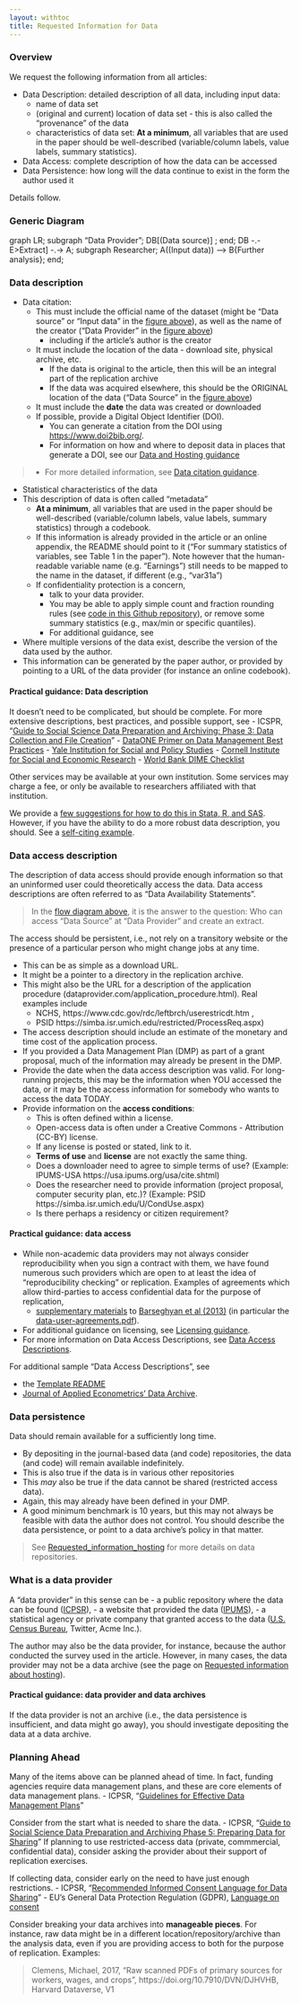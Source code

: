 ```yaml
---
layout: withtoc
title: Requested Information for Data
---
```


### Overview
We request the following information from all articles:

- Data Description: detailed description of all data, including input data:
  - name of data set
  - (original and current) location of data set - this is also called the "provenance" of the data
  - characteristics of data set: **At a minimum**, all variables that are used in the paper should be well-described (variable/column labels, value labels, summary statistics).
- Data Access: complete description of how the data can be accessed
- Data Persistence: how long will the data continue to exist in the form the author used it

Details follow.

### Generic Diagram

<div class="mermaid">
graph LR;
subgraph "Data Provider";
DB[(Data source)] ;
end;
DB -.- E>Extract] -.-> A;
subgraph Researcher;
A((Input data)) --> B{Further analysis};
end;
</div>


### Data description
- Data citation:
  - This must include the official name of the dataset (might be "Data source" or "Input data" in the [figure above](#generic-diagram)), as well as the name of the creator ("Data Provider" in the [figure above](#generic-diagram))
    - including if the article's author is the creator
  - It must include the location of the data - download site, physical archive, etc.
    - If the data is original to the article, then this will be an integral part of the replication archive
    - If the data was acquired elsewhere, this should be the ORIGINAL location of the data ("Data Source" in the [figure above](#generic-diagram))
  - It must include the **date** the data was created or downloaded
  -  If possible, provide a Digital Object Identifier (DOI). 
     - You can generate a citation from the DOI using [https://www.doi2bib.org/](https://www.doi2bib.org/).
     - For information on how and where to deposit data in places that generate a DOI, see our [Data and Hosting guidance](Requested_information_hosting.qmd)

>  - For more detailed information, see [Data citation guidance](../Data_citation_guidance.qmd).

- Statistical characteristics of the data
- This description of data is often called "metadata"
  - **At a minimum**, all variables that are used in the paper should be well-described (variable/column labels, value labels, summary statistics) through a codebook.
  - If this information is already provided in the article or an online appendix, the README should point to it ("For summary statistics of variables, see Table 1 in the paper"). Note however that the human-readable variable name (e.g. "Earnings") still needs to be mapped to the name in the dataset, if different (e.g., "var31a")
  - If confidentiality protection is a concern, 
    - talk to your data provider. 
    - You may be able to apply simple count and fraction rounding rules (see [code in this Github repository](https://github.com/simsong/drb_rounder)), or remove some summary statistics (e.g., max/min or specific quantiles).
    - For additional guidance, see 
-  Where multiple versions of the data exist, describe the version of the data used by the author.
-  This information can be generated by the paper author, or provided by pointing to a URL of the data provider (for instance an online codebook).

#### Practical guidance: Data description

It doesn't need to be complicated, but should be complete. For more extensive descriptions, best practices, and possible support, see
- ICSPR, "[Guide to Social Science Data Preparation and Archiving: Phase 3: Data Collection and File Creation](https://www.icpsr.umich.edu/icpsrweb/content/deposit/guide/chapter3quant.html)"
- [DataONE Primer on Data Management Best Practices](http://www.dataone.org/sites/all/documents/DataONE_BP_Primer_020212.pdf)
- [Yale Institution for Social and Policy Studies](https://isps.yale.edu/research/data/deposit)
- [Cornell Institute for Social and Economic Research](https://ciser.cornell.edu/research/results-reproduction-r-squared-service/)
- [World Bank DIME Checklist](https://dimewiki.worldbank.org/wiki/Checklist:_Microdata_Catalog_submission)

Other services may be available at your own institution. Some services may charge a fee, or only be available to researchers affiliated with that institution.

We provide a [few suggestions for how to do this in Stata, R, and SAS](../Samples/sample-information-data.qmd). 
However, if you have the ability to do a more robust data description, you should. See a [self-citing example](https://www2.ncrn.cornell.edu/ced2ar-web/codebooks/synlbd/v/v2).

### Data access description
The description of data access should provide enough information so that an uninformed user could theoretically access the data. Data access descriptions are often referred to as "Data Availability Statements". 

> In the [flow diagram above](#generic-diagram), it is the answer to the question: Who can access "Data Source" at "Data Provider" and create an extract.

The access  should  be persistent, i.e., not rely on a transitory website or the presence of a particular person who might change jobs at any time.

- This can be as simple as a download URL.
- It might be a pointer to a directory in the replication archive.
- This might also be the URL for a description of the application procedure (dataprovider.com/application_procedure.html). Real examples include
  - NCHS, https://www.cdc.gov/rdc/leftbrch/userestricdt.htm , 
  - PSID https://simba.isr.umich.edu/restricted/ProcessReq.aspx)
- The access description should include  an estimate of the monetary and time cost of the application process.
- If you provided a Data Management Plan (DMP) as part of a grant proposal, much of the information may already be present in the DMP.
- Provide the date when the data access description was valid. For long-running projects, this may be the information when YOU accessed the data, or it may be the access information for somebody who wants to access the data TODAY.
- Provide information on the **access conditions**:
  - This is often defined within a license.
  - Open-access data is often under a Creative Commons - Attribution (CC-BY) license.
  - If any license is posted or stated, link to it.
  - **Terms of use** and **license** are not exactly the same thing.
  - Does a downloader need to agree to simple terms of use? (Example: IPUMS-USA https://usa.ipums.org/usa/cite.shtml)
  - Does the researcher need to provide information (project proposal, computer security plan, etc.)? (Example: PSID https://simba.isr.umich.edu/U/CondUse.aspx)
  - Is there perhaps a residency or citizen requirement?


#### Practical guidance: data access

- While non-academic data providers may not always consider reproducibility when you sign a contract with them, we have found numerous such providers which are open to at least the idea of "reproducibility checking" or replication. Examples of agreements which allow third-parties to access confidential data for the purpose of replication,
  -  [supplementary materials](http://doi.org/10.3886/E116116V1)  to [Barseghyan et al (2013)](https://doi.org/10.1257/aer.103.6.2499) (in particular the [data-user-agreements.pdf](https://www.openicpsr.org/openicpsr/project/116116/version/V1/view?path=/openicpsr/116116/fcr:versions/V1/20110834_data_files/data-user-agreements.pdf&type=file)).

- For additional guidance on licensing, see [Licensing guidance](../Licensing_guidance.qmd). 
- For more information on Data Access Descriptions, see [Data Access Descriptions](Requested_information_dcas.qmd).
  
For additional sample "Data Access Descriptions", see 

- the [Template README](/template_README/) 
- [Journal of Applied Econometrics' Data Archive](http://qed.econ.queensu.ca/jae/).

### Data persistence

Data should remain available for a sufficiently long time.

-  By depositing in the journal-based data (and code) repositories, the data (and code) will remain available indefinitely.
-  This is also true if the data is in various other repositories
-  This *may* also be true if the data cannot be shared (restricted access data).
- Again, this may already have been defined in your DMP.
-  A good minimum benchmark is 10 years, but this may not always be feasible with data the author does not control.
You should describe the data persistence, or point to a data archive's policy in that matter. 

> See [Requested_information_hosting](Requested_information_hosting.qmd) for more details on data repositories.

### What is a data provider

A "data provider" in this sense can be 
- a public repository where the data can be found ([ICPSR](https://www.icpsr.umich.edu/icpsrweb/)), 
- a website that provided the data ([IPUMS](https://usa.ipums.org/usa/)), 
- a statistical agency or private company that granted access to the data ([U.S. Census Bureau](https://www.census.gov/fsrdc), Twitter, Acme Inc.).

The author may also be the data provider, for instance, because the author conducted the survey used in the article. However, in many cases, the data provider may not be a data archive (see  the page on [Requested information about hosting](Requested_information_hosting.qmd)).

#### Practical guidance: data provider and data archives

If the data provider is not an archive (i.e., the data persistence is insufficient, and data might go away), you should investigate depositing the data at a data archive.


### Planning Ahead

Many of the items above can be planned ahead of time. In fact, funding agencies require data management plans, and these are core elements of data management plans.
- ICPSR, "[Guidelines for Effective Data Management Plans](https://www.icpsr.umich.edu/files/datamanagement/DataManagementPlans-All.pdf)"

Consider from the start what is needed to share the data.
- ICPSR, "[Guide to Social Science Data Preparation and Archiving
Phase 5: Preparing Data for Sharing](https://www.icpsr.umich.edu/icpsrweb/content/deposit/guide/chapter5.html)"
If planning to use restricted-access data (private, commmercial, confidential data), consider asking the provider about their support of replication exercises.

If collecting data, consider early on the need to have just enough restrictions.
- ICPSR, "[Recommended Informed Consent Language for Data Sharing](https://www.icpsr.umich.edu/icpsrweb/content/datamanagement/confidentiality/conf-language.html)"
- EU's General Data Protection Regulation (GDPR), [Language on consent](https://gdpr-info.eu/art-7-gdpr/)

Consider breaking your data archives into **manageable pieces**. For instance, raw data might be in a different location/repository/archive than the analysis data, even if you are providing access to both for the purpose of replication. Examples:

> Clemens, Michael, 2017, "Raw scanned PDFs of primary sources for workers, wages, and crops", https://doi.org/10.7910/DVN/DJHVHB, Harvard Dataverse, V1 
